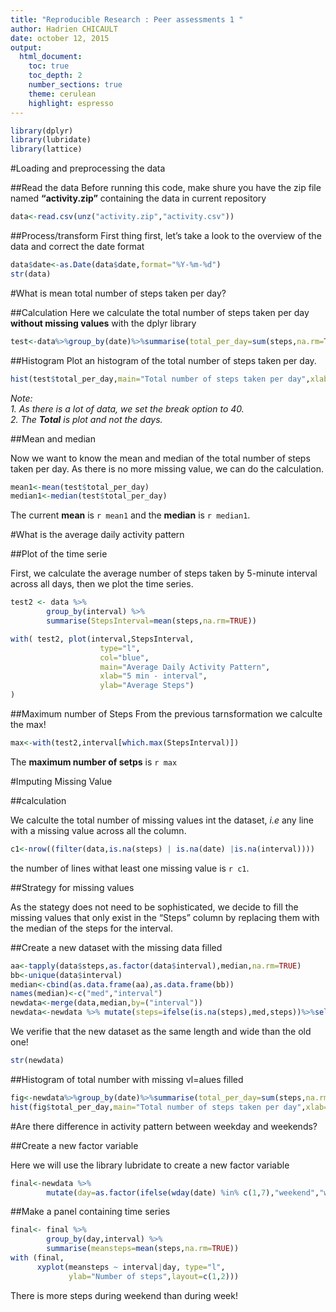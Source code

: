 ```yaml
---
title: "Reproducible Research : Peer assessments 1 "
author: Hadrien CHICAULT
date: october 12, 2015
output:
  html_document:
    toc: true
    toc_depth: 2
    number_sections: true
    theme: cerulean
    highlight: espresso
---
```


```r
library(dplyr)
library(lubridate)
library(lattice)
````

#Loading and preprocessing the data

##Read the data
Before running this code, make shure you have the zip file named **"activity.zip"** containing the data 
in current repository
```r
data<-read.csv(unz("activity.zip","activity.csv"))
```

##Process/transform
First thing first, let's take a look to the overview of the data and correct the date format

```r
data$date<-as.Date(data$date,format="%Y-%m-%d")
str(data)
```


#What is mean total number of steps taken per day?


##Calculation
Here we calculate the total number of steps taken per day **without missing values** with the dplyr library

```r
test<-data%>%group_by(date)%>%summarise(total_per_day=sum(steps,na.rm=TRUE))
```

##Histogram
Plot an histogram of the total number of steps taken per day. 
```r
hist(test$total_per_day,main="Total number of steps taken per day",xlab="Total steps per days",breaks=40,col="blue")
```
 
*Note:*  
*1. As there is a lot of data, we set the break option to 40.*  
*2. The __Total__ is plot and not the days.*

##Mean and median

Now we want to know the mean and median of the total number of steps taken per day.
As there is no more missing value, we can do the calculation.
```r
mean1<-mean(test$total_per_day)
median1<-median(test$total_per_day)
```

 The current __mean__ is `r mean1` and the __median__ is `r median1`.

#What is the average daily activity pattern

##Plot of the time serie

First, we calculate the average number of steps taken by 5-minute interval across all days, then we plot the time series.
```r
test2 <- data %>%
        group_by(interval) %>%
        summarise(StepsInterval=mean(steps,na.rm=TRUE))

with( test2, plot(interval,StepsInterval,
                    type="l",
                    col="blue",
                    main="Average Daily Activity Pattern",
                    xlab="5 min - interval",
                    ylab="Average Steps")
)
```

##Maximum number of Steps
From the previous tarnsformation we calculte the max!

```r
max<-with(test2,interval[which.max(StepsInterval)])
```

The __maximum number of setps__ is `r max`

#Imputing Missing Value

##calculation

We calculte the total number of missing values int the dataset, *i.e* any line with a missing value across all the column.

```r
c1<-nrow((filter(data,is.na(steps) | is.na(date) |is.na(interval))))
```

the number of lines withat least one missing value is `r c1`.

##Strategy for missing values

As the stategy does not need to be sophisticated, we decide to fill the missing values that only exist in the "Steps"
column by replacing them with the median of the steps for the interval.

##Create a new dataset with the missing data filled

```r
aa<-tapply(data$steps,as.factor(data$interval),median,na.rm=TRUE)
bb<-unique(data$interval)
median<-cbind(as.data.frame(aa),as.data.frame(bb))
names(median)<-c("med","interval")
newdata<-merge(data,median,by=("interval"))
newdata<-newdata %>% mutate(steps=ifelse(is.na(steps),med,steps))%>%select(-med) 
```
We verifie that the new dataset as the same length and wide than the old one!

```r
str(newdata)
```

##Histogram of total number with missing vl=alues filled

```r
fig<-newdata%>%group_by(date)%>%summarise(total_per_day=sum(steps,na.rm=TRUE))
hist(fig$total_per_day,main="Total number of steps taken per day",xlab="Total steps per days",breaks=40,col="blue")
```


#Are there difference in activity pattern between weekday and weekends?

##Create a new factor variable

Here we will use the library lubridate to create a new factor variable

```r
final<-newdata %>% 
        mutate(day=as.factor(ifelse(wday(date) %in% c(1,7),"weekend","weekday")))
````

##Make a panel containing time series


```r
final<- final %>% 
        group_by(day,interval) %>%
        summarise(meansteps=mean(steps,na.rm=TRUE))
with (final, 
      xyplot(meansteps ~ interval|day, type="l", 
             ylab="Number of steps",layout=c(1,2)))
````

There is more steps during weekend than during week!

